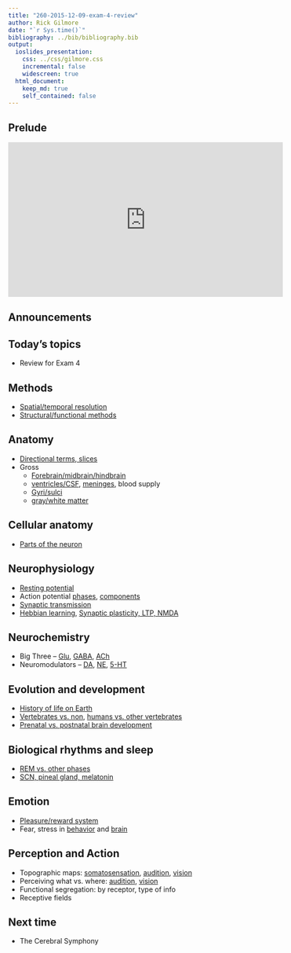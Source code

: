 ```yaml
---
title: "260-2015-12-09-exam-4-review"
author: Rick Gilmore
date: "`r Sys.time()`"
bibliography: ../bib/bibliography.bib
output:
  ioslides_presentation:
    css: ../css/gilmore.css
    incremental: false
    widescreen: true
  html_document:
    keep_md: true
    self_contained: false
---
```


## Prelude

<iframe width="560" height="315" src="https://www.youtube.com/embed/K8MWjFO9NCc" frameborder="0" allowfullscreen></iframe>

## Announcements

## Today's topics

- Review for Exam 4

## Methods

- [Spatial/temporal resolution](https://cdn.rawgit.com/psu-psychology/psych-260/master/lectures/2015-08-31/260-2015-08-31-methods.html#5)
- [Structural/functional methods](https://cdn.rawgit.com/psu-psychology/psych-260/master/lectures/2015-08-31/260-2015-08-31-methods.html#6)

## Anatomy

- [Directional terms, slices](https://cdn.rawgit.com/psu-psychology/psych-260/master/lectures/2015-09-02/260-2015-09-02-anatomy-I.html#(4))
- Gross
    + [Forebrain/midbrain/hindbrain](https://cdn.rawgit.com/psu-psychology/psych-260/master/lectures/2015-09-02/260-2015-09-02-anatomy-I.html#(19))
    + [ventricles/CSF](https://cdn.rawgit.com/psu-psychology/psych-260/master/lectures/2015-09-02/260-2015-09-02-anatomy-I.html#(12)), [meninges](https://cdn.rawgit.com/psu-psychology/psych-260/master/lectures/2015-09-02/260-2015-09-02-anatomy-I.html#(11)), blood supply
    + [Gyri/sulci](https://cdn.rawgit.com/psu-psychology/psych-260/master/lectures/2015-09-04/260-2015-09-04-anatomy-II.html#5)
    + [gray/white matter](https://cdn.rawgit.com/psu-psychology/psych-260/master/lectures/2015-09-04/260-2015-09-04-anatomy-II.html#7)
    
## Cellular anatomy

- [Parts of the neuron](https://rawgit.com/psu-psychology/psych-260/master/lectures/2015-09-11/260-2015-09-11-cells.html#17)
    
## Neurophysiology

- [Resting potential](https://rawgit.com/psu-psychology/psych-260/master/lectures/2015-09-14/260-2015-09-14-neurophys-I.html#15)
- Action potential [phases](https://rawgit.com/psu-psychology/psych-260/master/lectures/2015-09-18/260-2015-09-18-neurophys-II.html#16), [components](https://rawgit.com/psu-psychology/psych-260/master/lectures/2015-09-18/260-2015-09-18-neurophys-II.html#18)
- [Synaptic transmission](https://rawgit.com/psu-psychology/psych-260/master/lectures/2015-09-30/260-2015-09-30-neurochem-II.html#7)
- [Hebbian learning](https://rawgit.com/psu-psychology/psych-260/master/lectures/2015-12-02/260-2015-12-02-learning-memory-I.html#12), [Synaptic plasticity, LTP, NMDA](https://rawgit.com/psu-psychology/psych-260/master/lectures/2015-12-02/260-2015-12-02-learning-memory-I.html#13)

## Neurochemistry

- Big Three -- [Glu](https://rawgit.com/psu-psychology/psych-260/master/lectures/2015-09-30/260-2015-09-30-neurochem-II.html#9), [GABA](https://rawgit.com/psu-psychology/psych-260/master/lectures/2015-09-30/260-2015-09-30-neurochem-II.html#11), [ACh](https://rawgit.com/psu-psychology/psych-260/master/lectures/2015-09-30/260-2015-09-30-neurochem-II.html#14)
- Neuromodulators -- [DA](https://rawgit.com/psu-psychology/psych-260/master/lectures/2015-09-30/260-2015-09-30-neurochem-II.html#26), [NE](https://rawgit.com/psu-psychology/psych-260/master/lectures/2015-09-30/260-2015-09-30-neurochem-II.html#30), [5-HT](https://rawgit.com/psu-psychology/psych-260/master/lectures/2015-09-30/260-2015-09-30-neurochem-II.html#34)

## Evolution and development

- [History of life on Earth](https://rawgit.com/psu-psychology/psych-260/master/lectures/2015-10-09/260-2015-10-09-evo.html#13)
- [Vertebrates vs. non](https://rawgit.com/psu-psychology/psych-260/master/lectures/2015-10-09/260-2015-10-09-evo.html#15), [humans vs. other vertebrates](https://rawgit.com/psu-psychology/psych-260/master/lectures/2015-10-09/260-2015-10-09-evo.html#19)
- [Prenatal vs. postnatal brain development](https://rawgit.com/psu-psychology/psych-260/master/lectures/2015-10-12/260-2015-10-12-devel.html#3)

## Biological rhythms and sleep

- [REM vs. other phases](https://rawgit.com/psu-psychology/psych-260/master/lectures/2015-10-07/260-2015-10-07-sleep.html#16)
- [SCN, pineal gland, melatonin](https://rawgit.com/psu-psychology/psych-260/master/lectures/2015-10-07/260-2015-10-07-sleep.html#7)

## Emotion

- [Pleasure/reward system](https://rawgit.com/psu-psychology/psych-260/master/lectures/2015-10-19/260-2015-10-19-emotion.html#29)
- Fear, stress in [behavior](https://rawgit.com/psu-psychology/psych-260/master/lectures/2015-10-21/260-2015-10-21-fear-stress.html#6) and [brain](https://rawgit.com/psu-psychology/psych-260/master/lectures/2015-10-21/260-2015-10-21-fear-stress.html#8)

## Perception and Action

- Topographic maps: [somatosensation](https://rawgit.com/psu-psychology/psych-260/master/lectures/2015-11-04/260-2015-11-04-somatosensation.html#17), [audition](https://rawgit.com/psu-psychology/psych-260/master/lectures/2015-11-11/260-2015-11-11-audition.html#27), [vision](https://rawgit.com/psu-psychology/psych-260/master/lectures/2015-11-16/260-2015-11-16-vision-II.html#18)
- Perceiving what vs. where: [audition](https://rawgit.com/psu-psychology/psych-260/master/lectures/2015-11-11/260-2015-11-11-audition.html#31), [vision](https://rawgit.com/psu-psychology/psych-260/master/lectures/2015-11-16/260-2015-11-16-vision-II.html#32)
- Functional segregation: by receptor, type of info
- Receptive fields

## Next time

- The Cerebral Symphony